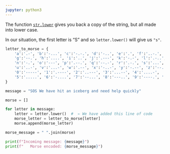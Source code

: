 ```yaml
---
jupyter: python3
---
```


The function [`str.lower`](https://docs.python.org/3/library/stdtypes.html#str.lower) gives you back a copy of the string, but all made into lower case.

In our situation, the first letter is "S" and so `letter.lower()` will give us `"s"`.


```python
letter_to_morse = {
    'a':'.-', 'b':'-...', 'c':'-.-.', 'd':'-..', 'e':'.', 'f':'..-.', 
    'g':'--.', 'h':'....', 'i':'..', 'j':'.---', 'k':'-.-', 'l':'.-..', 'm':'--', 
    'n':'-.', 'o':'---', 'p':'.--.', 'q':'--.-', 'r':'.-.', 's':'...', 't':'-',
    'u':'..-', 'v':'...-', 'w':'.--', 'x':'-..-', 'y':'-.--', 'z':'--..',
    '0':'-----', '1':'.----', '2':'..---', '3':'...--', '4':'....-',
    '5':'.....', '6':'-....', '7':'--...', '8':'---..', '9':'----.', ' ':'/'
}

message = "SOS We have hit an iceberg and need help quickly"

morse = []

for letter in message:
    letter = letter.lower()  #  ← We have added this line of code
    morse_letter = letter_to_morse[letter]
    morse.append(morse_letter)

morse_message = " ".join(morse)

print(f"Incoming message: {message}")
print(f"   Morse encoded: {morse_message}")
```

